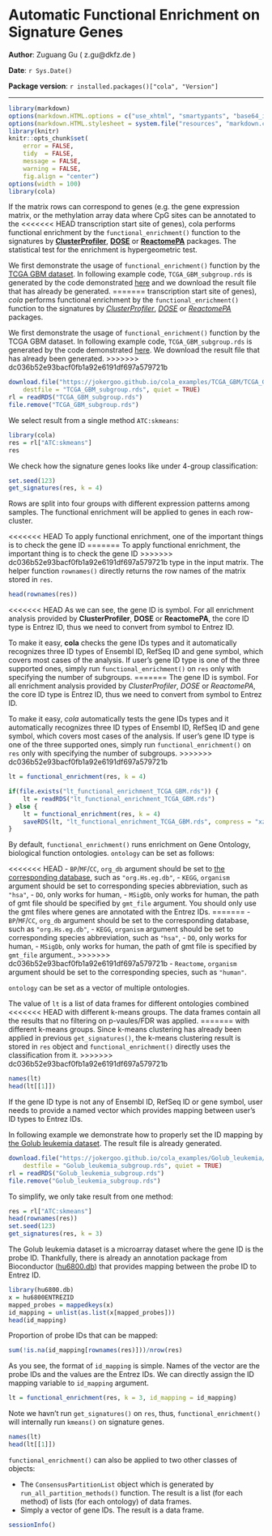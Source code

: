 <!--
%\VignetteEngine{knitr}
%\VignetteIndexEntry{3. Automatic Functional Enrichment on Signature Genes}
-->

Automatic Functional Enrichment on Signature Genes
=============================================================

**Author**: Zuguang Gu ( z.gu@dkfz.de )

**Date**: `r Sys.Date()`

**Package version**: `r installed.packages()["cola", "Version"]`

-------------------------------------------------------------

```r
library(markdown)
options(markdown.HTML.options = c("use_xhtml", "smartypants", "base64_images", "mathjax", "highlight_code"))
options(markdown.HTML.stylesheet = system.file("resources", "markdown.css", package = "markdown"))
library(knitr)
knitr::opts_chunk$set(
    error = FALSE,
    tidy  = FALSE,
    message = FALSE,
    warning = FALSE,
    fig.align = "center")
options(width = 100)
library(cola)
```

If the matrix rows can correspond to genes (e.g. the gene expression matrix,
or the methylation array data where CpG sites can be annotated to the
<<<<<<< HEAD
transcription start site of genes), cola performs functional enrichment by the
`functional_enrichment()` function to the signatures by
[**ClusterProfiler**](https://bioconductor.org/packages/clusterProfiler/),
[**DOSE**](https://bioconductor.org/packages/DOSE/) or
[**ReactomePA**](https://bioconductor.org/packages/ReactomePA/) packages. The 
statistical test for the enrichment is hypergeometric test.

We first demonstrate the usage of `functional_enrichment()` function by the
[TCGA GBM dataset](https://jokergoo.github.io/cola_examples/TCGA_GBM/). In
following example code, `TCGA_GBM_subgroup.rds` is generated by the code
demonstrated [here](https://jokergoo.github.io/cola_examples/TCGA_GBM/) and we
download the result file that has already be generated.
=======
transcription start site of genes), _cola_ performs functional enrichment by
the `functional_enrichment()` function to the signatures by
[*ClusterProfiler*](https://bioconductor.org/packages/clusterProfiler/),
[*DOSE*](https://bioconductor.org/packages/DOSE/) or
[*ReactomePA*](https://bioconductor.org/packages/ReactomePA/) packages.


We first demonstrate the usage of `functional_enrichment()` function by the
TCGA GBM dataset. In following example code, `TCGA_GBM_subgroup.rds` is
generated by the code demonstrated
[here](https://jokergoo.github.io/cola_examples/TCGA_GBM/). We download the
result file that has already been generated.
>>>>>>> dc036b52e93bacf0fb1a92e6191df697a579721b

```r
download.file("https://jokergoo.github.io/cola_examples/TCGA_GBM/TCGA_GBM_subgroup.rds", 
    destfile = "TCGA_GBM_subgroup.rds", quiet = TRUE)
rl = readRDS("TCGA_GBM_subgroup.rds")
file.remove("TCGA_GBM_subgroup.rds")
```

We select result from a single method `ATC:skmeans`:

```r
library(cola)
res = rl["ATC:skmeans"]
res
```

We check how the signature genes looks like under 4-group classification:

```r
set.seed(123)
get_signatures(res, k = 4)
```

Rows are split into four groups with different expression patterns among
samples. The functional enrichment will be applied to genes in each
row-cluster.

<<<<<<< HEAD
To apply functional enrichment, one of the important things is to check the gene ID
=======
To apply functional enrichment, the important thing is to check the gene ID
>>>>>>> dc036b52e93bacf0fb1a92e6191df697a579721b
type in the input matrix. The helper function `rownames()` directly returns
the row names of the matrix stored in `res`.

```r
head(rownames(res))
```

<<<<<<< HEAD
As we can see, the gene ID is symbol. For all enrichment analysis provided by
**ClusterProfiler**, **DOSE** or **ReactomePA**, the core ID type is Entrez
ID, thus we need to convert from symbol to Entrez ID.

To make it easy, **cola** checks the gene IDs types and it automatically
recognizes three ID types of Ensembl ID, RefSeq ID and gene symbol, which
covers most cases of the analysis. If user's gene ID type is one of the three
supported ones, simply run `functional_enrichment()` on `res` only with
specifying the number of subgroups.
=======
The gene ID is symbol. For all enrichment analysis provided by
*ClusterProfiler*, *DOSE* or *ReactomePA*, the core ID type is Entrez
ID, thus we need to convert from symbol to Entrez ID.

To make it easy, *cola* automatically tests the gene IDs types and it
automatically recognizes three ID types of Ensembl ID, RefSeq ID and gene
symbol, which covers most cases of the analysis. If user's gene ID type is one
of the three supported ones, simply run `functional_enrichment()` on `res`
only with specifying the number of subgroups.
>>>>>>> dc036b52e93bacf0fb1a92e6191df697a579721b

```r
lt = functional_enrichment(res, k = 4)
```

```r
if(file.exists("lt_functional_enrichment_TCGA_GBM.rds")) {
	lt = readRDS("lt_functional_enrichment_TCGA_GBM.rds")
} else {
	lt = functional_enrichment(res, k = 4)
	saveRDS(lt, "lt_functional_enrichment_TCGA_GBM.rds", compress = "xz")
}
```

By default, `functional_enrichment()` runs enrichment on Gene Ontology,
biological function ontologies. `ontology` can be set as follows:

<<<<<<< HEAD
- `BP`/`MF`/`CC`, `org_db` argument should be set to [the corresponding
  database](http://bioconductor.org/packages/release/BiocViews.html#___Organism),
  such as `"org.Hs.eg.db"`,
- `KEGG`, `organism` argument should be set to corresponding species
  abbreviation, such as `"hsa"`,
- `DO`, only works for human,
- `MSigDb`, only works for human, the path of gmt file should be specified by
  `gmt_file` argument. You should only use the gmt files where genes are annotated with the Entrez IDs.
=======
- `BP`/`MF`/`CC`, `org_db` argument should be set to the corresponding
  database, such as `"org.Hs.eg.db"`,
- `KEGG`, `organism` argument should be set to corresponding species
  abbreviation, such as `"hsa"`,
- `DO`, only works for human,
- `MSigDb`, only works for human, the path of gmt file is specified by
  `gmt_file` argument.,
>>>>>>> dc036b52e93bacf0fb1a92e6191df697a579721b
- `Reactome`, `organism` argument should be set to the corresponding species,
  such as `"human"`.

`ontology` can be set as a vector of multiple ontologies.

The value of `lt` is a list of data frames for different ontologies combined
<<<<<<< HEAD
with different k-means groups. The data frames contain all the results that no
filtering on p-vaules/FDR was applied.
=======
with different k-means groups. Since k-means clustering has already been
applied in previous `get_signatures()`, the k-means clustering result is
stored in `res` object and `functional_enrichment()` directly uses the
classification from it.
>>>>>>> dc036b52e93bacf0fb1a92e6191df697a579721b

```r
names(lt)
head(lt[[1]])
```

If the gene ID type is not any of Ensembl ID, RefSeq ID or gene symbol, user
needs to provide a named vector which provides mapping between user's ID types
to Entrez IDs.

In following example we demonstrate how to properly set the ID mapping by [the
Golub leukemia
dataset](https://jokergoo.github.io/cola_examples/Golub_leukemia/). The result
file is already generated.

```r
download.file("https://jokergoo.github.io/cola_examples/Golub_leukemia/Golub_leukemia_subgroup.rds", 
    destfile = "Golub_leukemia_subgroup.rds", quiet = TRUE)
rl = readRDS("Golub_leukemia_subgroup.rds")
file.remove("Golub_leukemia_subgroup.rds") 
```

To simplify, we only take result from one method:

```r
res = rl["ATC:skmeans"]
head(rownames(res))
set.seed(123)
get_signatures(res, k = 3)
```

The Golub leukemia dataset is a microarray dataset where the gene ID is the
probe ID. Thankfully, there is already an annotation package from Bioconductor
([hu6800.db](https://bioconductor.org/packages/hu6800.db/)) that provides
mapping between the probe ID to Entrez ID.

```r
library(hu6800.db)
x = hu6800ENTREZID
mapped_probes = mappedkeys(x)
id_mapping = unlist(as.list(x[mapped_probes]))
head(id_mapping)
```

Proportion of probe IDs that can be mapped:

```r
sum(!is.na(id_mapping[rownames(res)]))/nrow(res)
```

As you see, the format of `id_mapping` is simple. Names of the vector are the
probe IDs and the values are the Entrez IDs. We can directly assign the ID
mapping variable to `id_mapping` argument.

```r
lt = functional_enrichment(res, k = 3, id_mapping = id_mapping)
```

Note we havn't run `get_signatures()` on `res`, thus,
`functional_enrichment()` will internally run `kmeans()` on signature genes.

```r
names(lt)
head(lt[[1]])
```

`functional_enrichment()` can also be applied to two other classes of objects:

- The `ConsensusPartitionList` object which is generated by `run_all_partition_methods()` function. The result is a list (for each method) of lists (for each ontology) of data frames. 
- Simply a vector of gene IDs. The result is a data frame.


```r
sessionInfo()
```
